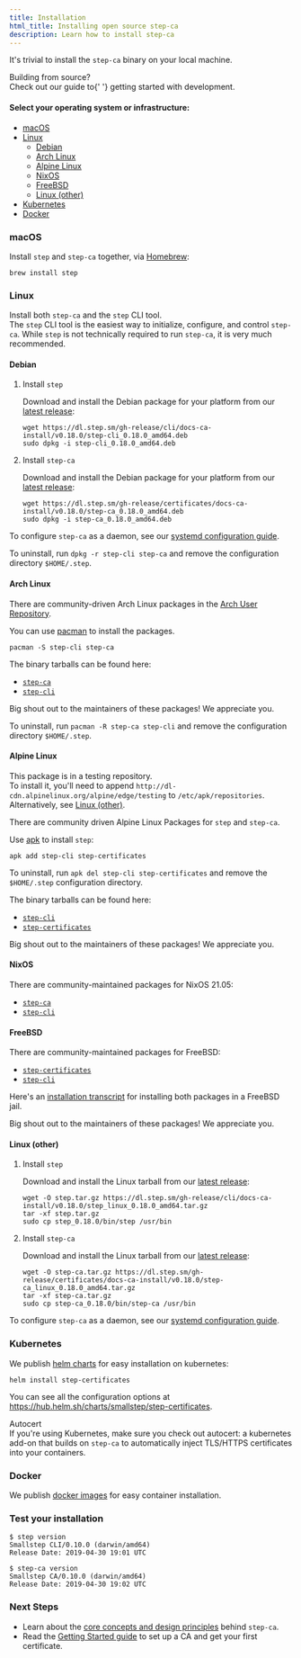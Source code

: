 ```yaml
---
title: Installation
html_title: Installing open source step-ca
description: Learn how to install step-ca
---
```



It's trivial to install the `step-ca` binary on your local machine.

<Alert severity="info">
  <AlertTitle>Building from source?</AlertTitle>
  <div>
    Check out our guide to{' '}
    <Link href="https://github.com/smallstep/certificates/blob/master/docs/CONTRIBUTING.md">getting
    started with development</Link>.
  </div>
</Alert>

#### Select your operating system or infrastructure:

- [macOS](#macos)
- [Linux](#linux)
  - [Debian](#debian)   
  - [Arch Linux](#arch-linux)
  - [Alpine Linux](#alpine-linux)
  - [NixOS](#nixos)
  - [FreeBSD](#freebsd)
  - [Linux (other)](#linux-other)
- [Kubernetes](#kubernetes)
- [Docker](#docker)

### macOS

Install `step` and `step-ca` together, via [Homebrew](https://brew.sh/):

```shell
brew install step
```

### Linux

<Alert severity="info">
  <AlertTitle>Install both <Code>step-ca</Code> and the <Code>step</Code> CLI tool.</AlertTitle>
  <div>
    The <Link href="/docs/step-cli"><Code>step</Code> CLI tool</Link> is the easiest way to
    initialize, configure, and control <Code>step-ca</Code>. While <Code>step</Code> is not
    technically required to run <Code>step-ca</Code>, it is very much recommended.
  </div>
</Alert>

#### Debian

1. Install `step`

    Download and install the Debian package for your platform from our [latest release](https://github.com/smallstep/cli/releases/latest):
    
    ```shell
    wget https://dl.step.sm/gh-release/cli/docs-ca-install/v0.18.0/step-cli_0.18.0_amd64.deb
    sudo dpkg -i step-cli_0.18.0_amd64.deb
    ```

2. Install `step-ca`

    Download and install the Debian package for your platform from our [latest release](https://github.com/smallstep/certificates/releases/latest):

    ```shell
    wget https://dl.step.sm/gh-release/certificates/docs-ca-install/v0.18.0/step-ca_0.18.0_amd64.deb
    sudo dpkg -i step-ca_0.18.0_amd64.deb
    ```

To configure `step-ca` as a daemon, see our [systemd configuration guide][systemd-setup].

To uninstall, run `dpkg -r step-cli step-ca` and remove the configuration directory `$HOME/.step`.

#### Arch Linux

There are community-driven Arch Linux packages in the [Arch User Repository](https://aur.archlinux.org/).

You can use [pacman](https://www.archlinux.org/pacman/) to install the packages.

```shell
pacman -S step-cli step-ca
```

The binary tarballs can be found here:
- [`step-ca`](https://archlinux.org/packages/community/x86_64/step-ca/)
- [`step-cli`](https://archlinux.org/packages/community/x86_64/step-cli/)

Big shout out to the maintainers of these packages! We appreciate you.

To uninstall, run `pacman -R step-ca step-cli` and remove the configuration directory `$HOME/.step`.

#### Alpine Linux

<Alert severity="info">
    <AlertTitle>
        This package is in a testing repository.
    </AlertTitle>
    <div>
      To install it, you'll need to append <code>http://dl-cdn.alpinelinux.org/alpine/edge/testing</code> to <code>/etc/apk/repositories</code>.
      Alternatively, see <a href="#linux-other">Linux (other)</a>.
    </div>
</Alert>

There are community driven Alpine Linux Packages for `step` and `step-ca`.

Use [apk](https://wiki.alpinelinux.org/wiki/Alpine_Linux_package_management) to install `step`:

```
apk add step-cli step-certificates
```

To uninstall, run `apk del step-cli step-certificates` and remove the `$HOME/.step` configuration directory.

The binary tarballs can be found here:
- [`step-cli`](https://pkgs.alpinelinux.org/package/edge/testing/x86/step-cli)
- [`step-certificates`](https://pkgs.alpinelinux.org/package/edge/testing/x86/step-certificates)

Big shout out to the maintainers of these packages! We appreciate you.

#### NixOS

There are community-maintained packages for NixOS 21.05:
- [`step-ca`](https://search.nixos.org/packages?channel=21.05&show=step-ca&from=0&size=50&sort=relevance&query=step-ca)
- [`step-cli`](https://search.nixos.org/packages?channel=21.05&show=step-cli&from=0&size=50&sort=relevance&query=step-cli)

#### FreeBSD

There are community-maintained packages for FreeBSD:
- [`step-certificates`](https://www.freshports.org/security/step-certificates/)
- [`step-cli`](https://www.freshports.org/security/step-cli/)

Here's an [installation transcript](https://github.com/smallstep/certificates/discussions/572#discussioncomment-751271) for installing both packages in a FreeBSD jail.

Big shout out to the maintainers of these packages! We appreciate you.

#### Linux (other)

1. Install `step`

    Download and install the Linux tarball from our [latest release](https://github.com/smallstep/cli/releases/latest):

    ```shell
    wget -O step.tar.gz https://dl.step.sm/gh-release/cli/docs-ca-install/v0.18.0/step_linux_0.18.0_amd64.tar.gz
    tar -xf step.tar.gz
    sudo cp step_0.18.0/bin/step /usr/bin
    ```

2. Install `step-ca`

    Download and install the Linux tarball from our [latest release](https://github.com/smallstep/certificates/releases/latest):

    ```shell
    wget -O step-ca.tar.gz https://dl.step.sm/gh-release/certificates/docs-ca-install/v0.18.0/step-ca_linux_0.18.0_amd64.tar.gz
    tar -xf step-ca.tar.gz
    sudo cp step-ca_0.18.0/bin/step-ca /usr/bin
    ```

To configure `step-ca` as a daemon, see our [systemd configuration guide][systemd-setup].

[systemd-setup]: /docs/step-ca/certificate-authority-server-production#running-step-ca-as-a-daemon


### Kubernetes

We publish [helm charts](https://hub.helm.sh/charts/smallstep/step-certificates) for easy installation on kubernetes:

```shell
helm install step-certificates
```

You can see all the configuration options at https://hub.helm.sh/charts/smallstep/step-certificates.

<Alert severity="info">
  <AlertTitle>Autocert</AlertTitle>
  <div>
    If you're using Kubernetes, make sure you <Link
    href="https://github.com/smallstep/autocert">check out autocert</Link>: a
    kubernetes add-on that builds on <Code>step-ca</Code> to automatically inject
    TLS/HTTPS certificates into your containers.
  </div>
</Alert>

[autocert]: https://github.com/smallstep/autocert

### Docker 

We publish [docker images](https://hub.docker.com/r/smallstep/step-ca) for easy container installation.

### Test your installation

```shell-session nocopy
$ step version
Smallstep CLI/0.10.0 (darwin/amd64)
Release Date: 2019-04-30 19:01 UTC

$ step-ca version
Smallstep CA/0.10.0 (darwin/amd64)
Release Date: 2019-04-30 19:02 UTC
```

### Next Steps

- Learn about the [core concepts and design principles](/docs/step-ca/certificate-authority-core-concepts) behind `step-ca`.
- Read the [Getting Started guide](/docs/step-ca/getting-started) to set up a CA and get your first certificate.
